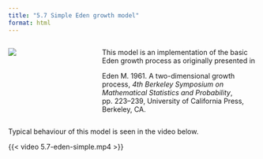 ```yaml
---
title: "5.7 Simple Eden growth model"
format: html
---
```


:::: {.columns}
::: {.column width=35%}
[![](5.7-edenSimple.png){style="padding-right:10px;"}](5.7-eden-simple.nlogox)
:::

::: {.column width=65%}
This model is an implementation of the basic Eden growth process as originally presented in

Eden M. 1961. A two-dimensional growth process, _4th Berkeley Symposium on Mathematical Statistics and Probability_, pp. 223–239, University of California Press, Berkeley, CA.
:::
::::

Typical behaviour of this model is seen in the video below.

{{< video 5.7-eden-simple.mp4 >}}